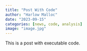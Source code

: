 ```yaml
---
title: "Post With Code"
author: "Harlow Malloc"
date: "2023-09-15"
categories: [news, code, analysis]
image: "image.jpg"
---
```


This is a post with executable code.
